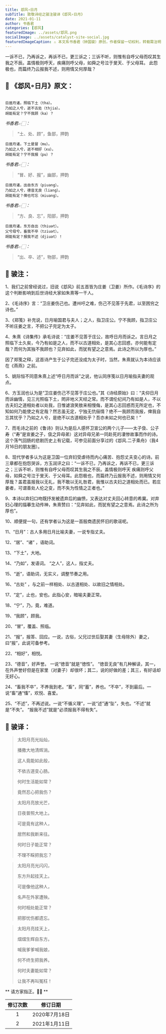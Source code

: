 ```yaml
---
title: 邶风∘日月
subTitle: 致敬诗经之骏注骏译《邶风∘日月》 
date: 2021-01-11 
author: 书香君
categories: [邶风]
featuredImage: ../assets/邶风.png
socialImage: ../assets/catalyst-site-social.jpg
featuredImageCaption: ⚠️️ 本文系书香君（钟国骏）原创，作者保留一切权利，转载需注明出处。
---
```


一诉不已，乃再诉之，再诉不已，更三诉之；三诉不听，则惟有自呼父母而叹其生我之不辰。盖情极则呼天，疾痛则呼父母，如舜之号泣于旻天、于父母耳。
此怨极也，而篇终乃云报我不述，则用情又何厚哉？

## 🌼 《邶风∘日月》原文：
```

日居月诸，照临下土（tha）。
乃如之人兮，逝不古处（thjia）。
胡能有定？宁不我顾（ka）？

```
*书香君👉🏻：* 

> “土、处、顾”，鱼部，押韵

```
日居月诸，下土是冒（mu）。
乃如之人兮，逝不相好（xu）。
胡能有定？宁不我报（pu）？

```
*书香君👉🏻：* 

> “冒、好、报”，幽部，押韵

```
日居月诸，出自东方（piuang）。
乃如之人兮，德音无良（liang）。
胡能有定？俾也可忘（miuang）。

```
*书香君👉🏻：* 

> “方、良、忘”，阳部，押韵

```
日居月诸，东方自出（thiuət）。
父兮母兮，畜我不卒（tziuət）。
胡能有定？报我不述（djiuət）！

```
*书香君👉🏻：* 

> “出、卒、述”，物部，押韵

## 🍁️ 骏注：

1、我们之前曾经说过，旧说《邶风》前五首皆为庄姜（卫姜）所作。《毛诗序》的这个判断影响到后世诗经大家如朱熹等一干人。

2、《毛诗序》言：“卫庄姜伤己也。遭州吁之难，伤己不见答于先君，以至困穷之诗也。”

3、《郑笺》补充说，日月喻国君与夫人；之人，指卫庄公。宁不我顾，指卫庄公不听庄姜之言，不把公子完定为太子。

4、朱熹《诗集传》承毛诗说：“庄姜不见答于庄公，故呼日月而诉之。言日月之照临下土久矣，今乃有如是之人，而不以古道相处，是其心志回惑，亦何能有定哉？而何为其独不我顾也？见弃如此，而犹有望之之意焉。此诗之所以为厚也。”

因了郑笺之释，这首诗产生于公子完还没成为太子时，当然，朱熹就认为本诗应该在《燕燕》之前。

5、姚际恒不同意朱熹上述“呼日月而诉”之说，他认同序笺以日月喻指夫妻的观点。

6、方玉润也认为是“卫庄姜伤己不见答于庄公也。”其《诗经原始》曰：“夫仰日月而诉幽情，见三光照临下土，罔非地义天经之常。而不谓伦纪间乃有如是人，不以古夫妇之道相处者以处我，日惟谑浪笑敖来相慢侮，是其心志回惑而无所定也，不知如何乃能使之有定哉？然志虽无定，宁独无伉俪情？绝不一我顾而我报，俾我自忘其忧乎？乃如之人兮，是绝不以古道相处乎？吾亦未如之何也已矣！”

7、而毛诗之前的《鲁诗》则认为是后人感怀卫宣公的两个儿子——太子伋、公子寿（“寿”是宣姜之子，伋之异母弟）这对异母兄弟一同赴死的凄惨故事而作的诗。这个荡气回肠的悲剧历史上有记载，可参见前面分享过的《邶风.二子乘舟》（我4月16日的朋友圈）。

8、现代学者多认为这是卫国一位弃妇受虐待而内心痛苦、抱怨丈夫变心的诗。前三章都在抱怨哭诉，方玉润评之曰：“一诉不已，乃再诉之，再诉不已，更三诉之；三诉不听，则惟有自呼父母而叹其生我之不辰。盖情极则呼天 疾痛则呼父母，如舜之号泣于旻天、于父母耳。此怨极也，而篇终乃云报我不述，则用情又何厚哉？盖君虽报我以无礼，我不敢以无礼咎君，我惟以古夫妇之道相处而已。若庄姜者，可谓善处人伦之变，而不失为性情之正者也。”

9、本诗以弃妇口吻既抒发被遗弃后的幽愤，又表达对丈夫回心转意的希冀。对弃妇心理的描摹生动传神，朱熹赞曰：“见弃如此，而犹有望之之意焉。此诗之所为厚也”。

10、顺便提一句，还有学者认为这是一首殷商遗民怀旧的歌谣呢。

11、“日月”：古人多用日月比喻夫妻，一说专指丈夫。

12、“居”、“诸” ，语助词。

13、“下土”，大地。

14、“乃如”，发语词。
“之人”，这人，指丈夫。

15、“逝”，语助词，无实义，调整节奏之用。

16、“古处” ，与之前一样相处、以古道相处、以故旧之情相处。

17、“定”，止也，安也。此指心安，暗喻夫妻正常。

18、“宁”，乃，竟，难道。

19、“我顾”，顾我。

20、“冒”，覆盖、照临。

21、“报”，报答、回应。一说，古俗，父兄过世后娶其妻（生母除外）妻之，曰“报”，此说可备参考。

22、“相好”，相悦。

23、“德音”，好声誉。
一说“徳音”就是“徳性”。
“徳音无良”有几种解读，其一，在外声誉好但是在家里（对妻子）却很坏；其二，说的好做的差；其三，有好话却无好心。

24、“畜我不卒”，不养我到老。“畜”，同“蓄”，养也。“不卒”，不到最后。一说“畜”通“慉”，欢悦、喜爱。

25、“不述”，不再述说。一说“不循义理”，一说“述”通“坠”，失也。“不述”就是“不失”。
“报我不述”就是“必须报我不得有失”。

## 🍁️ 骏译：

> 太阳月亮光灿灿，
> 
> 播撒大地清辉淌。
> 
> 这人竟能如此般，
> 
> 不依古道变心肠。
> 
> 何时生活能如常？
> 
> 竟然忍心把我伤？

> 太阳月亮放光芒，
> 
> 日夜普照大地上。
> 
> 可是竟有这种人，
> 
> 居然和我断来往。
> 
> 何时日子能正常？
> 
> 不理不睬把我忘？

> 太阳月亮光闪闪，
> 
> 东方升起挂天上。
> 
> 可是像他这种人，
> 
> 名声在外家遭殃。
> 
> 何时相处能正常？
> 
> 把那忧伤都遗忘。

> 太阳月亮挂天上，
> 
> 熠熠生辉自东方。
> 
> 喊我爹爹喊我娘，
> 
> 何不终生把我养。
> 
> 何时夫妻能如常？
> 
> 让我不再叫冤枉！

** 请方家指正。🙏🏻 **

| 修订次数      | 修订日期 | 
|   :----: |    :----:   | 
| 1    | 2020年7月18日       | 
| 2    | 2021年1月11日       | 
